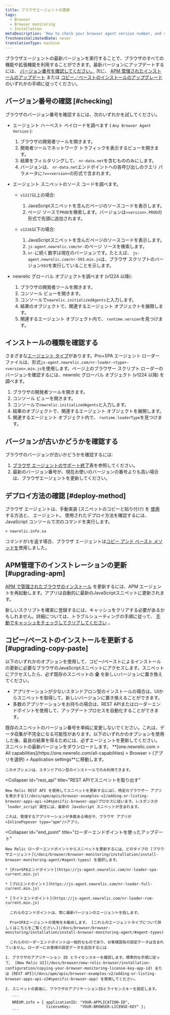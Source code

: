 ```yaml
---
title: ブラウザエージェントの更新
tags:
  - Browser
  - Browser monitoring
  - Installation
metaDescription: 'How to check your browser agent version number, and update to the latest version of the browser agent.'
freshnessValidatedDate: never
translationType: machine
---
```


ブラウザエージェントの最新バージョンを実行することで、ブラウザのすべての機能や拡張機能を利用することができます。最新バージョンにアップデートするには、 [バージョン番号を確認してください。](#checking) 次に、 [APM 管理されたインストールのアップデート](#upgrading-apm) または [コピー／ペーストのインストールのアップグレード](#upgrading-copy-paste) のいずれかの手順に従ってください。

## バージョン番号の確認 [#checking]

ブラウザのバージョン番号を確認するには、次のいずれかを試してください。

* エージェント ハーベスト ペイロードを調べます ( `Any Browser Agent Version` ):

  1. ブラウザの開発者ツールを開きます。
  2. 開発者ツールでネットワーク トラフィックを表示するビューを開きます。
  3. 結果をフィルタリングして、 `nr-data.net`を含むもののみにします。
  4. バージョンは、 `nr-data.net`エンドポイントへの各呼び出しのクエリ パラメータに`?v=<version>`の形式で含まれます。

* エージェント スニペットのソース コードを調べます。

  * `v1217`以上の場合:

    1. JavaScriptスニペットを含んだページのソースコードを表示します。
    2. ページ ソースで`PROD`を検索します。バージョンは`<version>.PROD`の形式で先頭に追加されます。

  * `v1216`以下の場合:

    1. JavaScriptスニペットを含んだページのソースコードを表示します。
    2. `js-agent.newrelic.com/nr-`のページ ソースを検索します。
    3. `nr-`に続く数字は現在のバージョンです。たとえば、 `js-agent.newrelic.com/nr-593.min.js`は、ブラウザ スクリプトのバージョン`593`を実行していることを示します。

* newrelic グローバル オブジェクトを調べます (v1224 以降):

  1. ブラウザの開発者ツールを開きます。
  2. コンソール ビューを開きます。
  3. コンソールで`newrelic.initializedAgents`と入力します。
  4. 結果のオブジェクトで、関連するエージェント オブジェクトを展開します。
  5. 関連するエージェント オブジェクト内で、 `runtime.version`を見つけます。

## インストールの種類を確認する

さまざまな[エージェント タイプ](/docs/browser/browser-monitoring/installation/install-browser-monitoring-agent#agent-types)があります。Pro+SPA エージェント ローダー ファイルは、形式`js-agent.newrelic.com/nr-loader-<type>-<version>.min.js`を使用します。ページ上のブラウザー スクリプト ローダーのバージョンを確認するには、newrelic グローバル オブジェクト (v1224 以降) を調べます。

1. ブラウザの開発者ツールを開きます。
2. コンソール ビューを開きます。
3. コンソールで`newrelic.initializedAgents`と入力します。
4. 結果のオブジェクトで、関連するエージェント オブジェクトを展開します。
5. 関連するエージェント オブジェクト内で、 `runtime.loaderType`を見つけます。

## バージョンが古いかどうかを確認する

ブラウザのバージョンが古いかどうかを確認するには:

1. [ブラウザ エージェントのサポート終了](https://docs.newrelic.com/docs/browser/browser-monitoring/getting-started/browser-agent-eol-policy/)表を参照してください。
2. 最新のバージョン番号が、現在お使いのバージョンの番号よりも高い場合は、ブラウザエージェントを更新してください。

## デプロイ方法の確認 [#deploy-method]

ブラウザ エージェントは、手動実装 (スニペットのコピーと貼り付け) を [使用](/docs/browser/browser-monitoring/installation/install-browser-monitoring-agent/#options) する方法と、 <InlinePopover type="apm"/>エージェント。 使用されたデプロイ方法を確認するには、JavaScript コンソールで次のコマンドを実行します。

```
> newrelic.info.sa
```

コマンドが`1`を返す場合、ブラウザ エージェントは[コピー アンド ペースト メソッドを](#upgrading-copy-paste)使用しました。

## APM管理下のインストレーションの更新 [#upgrading-apm]

[APM で管理されたブラウザのインストール](/docs/browser/browser-monitoring/installation/install-browser-monitoring-agent/#options) を更新するには、APM エージェントを再起動します。アプリは自動的に最新のJavaScriptスニペットに更新されます。

新しいスクリプトを確実に登録するには、キャッシュをクリアする必要があるかもしれません。詳細については、トラブルシューティングの手順に従って、 [手動でキャッシュをチェックしてクリアしてください](/docs/browser/new-relic-browser/troubleshooting/troubleshooting-browser-monitoring-installation#manual_check_cache) 。

## コピー/ペーストのインストールを更新する [#upgrading-copy-paste]

以下のいずれかのオプションを使用して、コピー/ペーストによるインストールの更新に必要なブラウザのJavaScriptスニペットにアクセスします。スニペットにアクセスしたら、必ず既存のスニペットの **全** を新しいバージョンに置き換えてください。

* アプリケーションが少ないスタンドアロン型のインストールの場合は、UIからスニペットを取得して、新しいバージョンに置き換えることができます。
* 多数のアプリケーションをお持ちの場合は、REST APIまたはローダーエンドポイントを使用して、アップデートプロセスを自動化することができます。

<Callout variant="caution">
  既存のスニペットのバージョン番号を単純に変更しないでください。これは、データ収集が不完全になる可能性があります。以下のいずれかのオプションを使用した後、最良の結果を得るためには、必ずエージェントを更新してください。
</Callout>

<CollapserGroup>
  <Collapser
    id="snippet"
    title="UIからスニペットを取得する"
  >
    スニペットの最新バージョンをダウンロードします。 **[one.newrelic.com > All capabilities](https://one.newrelic.com/all-capabilities) > Browser > (アプリを選択) > Application settings**に移動します。

    このオプションは、スタンドアロン型のインストールでのみ利用できます。
  </Collapser>

  <Collapser
    id="rest_api"
    title="REST APIでスニペットを取り出す"
  >
    New Relic REST API を使用してスニペットを更新するには[、特定のブラウザー アプリを表示する](/docs/apm/apis/browser-examples-v2/adding-or-listing-browser-apps-api-v2#specific-browser-app)プロセスに従います。レスポンスの`loader_script`属性には、最新の JavaScript スニペットが含まれます。

    これは、管理するアプリケーションが多数ある場合や、ブラウザ アプリが <InlinePopover type="apm"/>アプリ。
  </Collapser>

  <Collapser
    id="end_point"
    title="ローダーエンドポイントを使ったアップデート"
  >
    New Relic ローダーエンドポイントからスニペットを更新するには、どのタイプの [ブラウザエージェント](/docs/browser/browser-monitoring/installation/install-browser-monitoring-agent/#agent-types) を選択します。

    * [Pro+SPAエンドポイント](https://js-agent.newrelic.com/nr-loader-spa-current.min.js)

    * [プロエンドポイント](https://js-agent.newrelic.com/nr-loader-full-current.min.js)

    * [ライトエンドポイント](https://js-agent.newrelic.com/nr-loader-rum-current.min.js)

      これらのエンドポイントは、常に最新バージョンのエージェントを指します。

      Pro+SPAエージェントの使用をお勧めします。 [これらのエージェントタイプについて詳しくはこちらをご覧ください。](/docs/browser/browser-monitoring/installation/install-browser-monitoring-agent/#agent-types)

      これらのローダーエンドポイントは一般的なものであり、お客様固有の設定データは含まれていません。ローダーにお客様の設定データを追加するには

    1. ブラウザのアプリケーション ID とライセンスキーを確認します。標準的な手順に従って、 [New Relic UI](/docs/browser/new-relic-browser/installation-configuration/copying-your-browser-monitoring-license-key-app-id) または [REST API](/docs/apm/apis/browser-examples-v2/adding-or-listing-browser-apps-api-v2#specific-browser-app) を使用してください。

    2. スニペットの直後に、ブラウザのアプリケーションIDとライセンスキーを設定します。

       ```
       NREUM.info = { applicationID: "YOUR-APPLICATION-ID",
                      licenseKey:    "YOUR-BROWSER-LICENSE-KEY" };
       ```
  </Collapser>
</CollapserGroup>